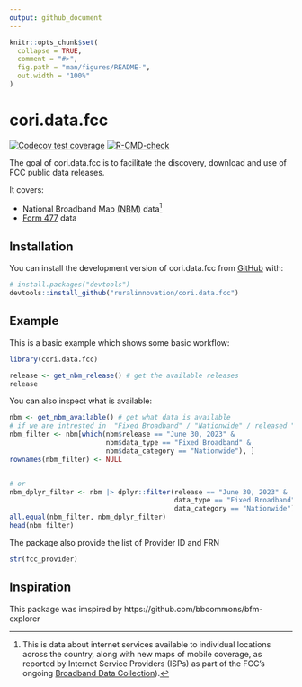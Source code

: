 ```yaml
---
output: github_document
---
```


<!-- README.md is generated from README.Rmd. Please edit that file -->

```r
knitr::opts_chunk$set(
  collapse = TRUE,
  comment = "#>",
  fig.path = "man/figures/README-",
  out.width = "100%"
)
```

# cori.data.fcc

<!-- badges: start -->
[![Codecov test coverage](https://codecov.io/gh/ruralinnovation/cori.data.fcc/branch/main/graph/badge.svg)](https://app.codecov.io/gh/ruralinnovation/cori.data.fcc?branch=main)
[![R-CMD-check](https://github.com/ruralinnovation/cori.data.fcc/actions/workflows/R-CMD-check.yaml/badge.svg)](https://github.com/ruralinnovation/cori.data.fcc/actions/workflows/R-CMD-check.yaml)
<!-- badges: end -->

The goal of cori.data.fcc is to facilitate the discovery, download and use of FCC public data releases.

It covers:

  -  National Broadband Map [(NBM)](https://broadbandmap.fcc.gov/home) data[^bdc]
  -  [Form 477](https://www.fcc.gov/general/broadband-deployment-data-fcc-form-477) data

[^bdc]: This is data about internet services available to individual locations across the country, along with new maps of mobile coverage, as reported by Internet Service Providers (ISPs) as part of the FCC’s ongoing [Broadband Data Collection](https://broadbandmap.fcc.gov/data-download/nationwide-data)).

## Installation

You can install the development version of cori.data.fcc from [GitHub](https://github.com/) with:

``` r
# install.packages("devtools")
devtools::install_github("ruralinnovation/cori.data.fcc")
```

## Example

This is a basic example which shows some basic workflow:

```r
library(cori.data.fcc)

release <- get_nbm_release() # get the available releases
release
```

You can also inspect what is available:

```r
nbm <- get_nbm_available() # get what data is available
# if we are intrested in  "Fixed Broadband" / "Nationwide" / released "June 30, 2023"
nbm_filter <- nbm[which(nbm$release == "June 30, 2023" &
                        nbm$data_type == "Fixed Broadband" &
                        nbm$data_category == "Nationwide"), ]
rownames(nbm_filter) <- NULL


# or
nbm_dplyr_filter <- nbm |> dplyr::filter(release == "June 30, 2023" &
                                         data_type == "Fixed Broadband" &
                                         data_category == "Nationwide")
all.equal(nbm_filter, nbm_dplyr_filter)
head(nbm_filter)
```


The package also provide the list of Provider ID and FRN 

```r
str(fcc_provider)
```

## Inspiration

This package was imspired by https://github.com/bbcommons/bfm-explorer 
